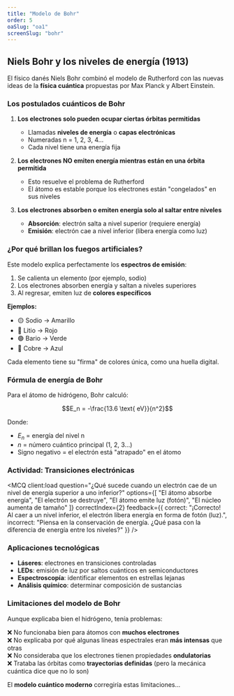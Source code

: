 ```yaml
---
title: "Modelo de Bohr"
order: 5
oaSlug: "oa1"
screenSlug: "bohr"
---
```


## Niels Bohr y los niveles de energía (1913)

El físico danés Niels Bohr combinó el modelo de Rutherford con las nuevas ideas de la **física cuántica** propuestas por Max Planck y Albert Einstein.

### Los postulados cuánticos de Bohr

1. **Los electrones solo pueden ocupar ciertas órbitas permitidas**
   - Llamadas **niveles de energía** o **capas electrónicas**
   - Numeradas n = 1, 2, 3, 4...
   - Cada nivel tiene una energía fija

2. **Los electrones NO emiten energía mientras están en una órbita permitida**
   - Esto resuelve el problema de Rutherford
   - El átomo es estable porque los electrones están "congelados" en sus niveles

3. **Los electrones absorben o emiten energía solo al saltar entre niveles**
   - **Absorción**: electrón salta a nivel superior (requiere energía)
   - **Emisión**: electrón cae a nivel inferior (libera energía como luz)

### ¿Por qué brillan los fuegos artificiales?

Este modelo explica perfectamente los **espectros de emisión**:

1. Se calienta un elemento (por ejemplo, sodio)
2. Los electrones absorben energía y saltan a niveles superiores
3. Al regresar, emiten luz de **colores específicos**

**Ejemplos:**
- 🟡 Sodio → Amarillo
- 🔴 Litio → Rojo
- 🟢 Bario → Verde
- 🔵 Cobre → Azul

Cada elemento tiene su "firma" de colores única, como una huella digital.

### Fórmula de energía de Bohr

Para el átomo de hidrógeno, Bohr calculó:

$$E_n = -\frac{13.6 \text{ eV}}{n^2}$$

Donde:
- $E_n$ = energía del nivel n
- $n$ = número cuántico principal (1, 2, 3...)
- Signo negativo = el electrón está "atrapado" en el átomo

### Actividad: Transiciones electrónicas


<MCQ 
  client:load 
  question="¿Qué sucede cuando un electrón cae de un nivel de energía superior a uno inferior?" 
  options={[
    "El átomo absorbe energía",
    "El electrón se destruye",
    "El átomo emite luz (fotón)",
    "El núcleo aumenta de tamaño"
  ]} 
  correctIndex={2} 
  feedback={{
    correct: "¡Correcto! Al caer a un nivel inferior, el electrón libera energía en forma de fotón (luz).",
    incorrect: "Piensa en la conservación de energía. ¿Qué pasa con la diferencia de energía entre los niveles?"
  }} 
/>

### Aplicaciones tecnológicas

- **Láseres**: electrones en transiciones controladas
- **LEDs**: emisión de luz por saltos cuánticos en semiconductores
- **Espectroscopía**: identificar elementos en estrellas lejanas
- **Análisis químico**: determinar composición de sustancias

### Limitaciones del modelo de Bohr

Aunque explicaba bien el hidrógeno, tenía problemas:

❌ No funcionaba bien para átomos con **muchos electrones**  
❌ No explicaba por qué algunas líneas espectrales eran **más intensas** que otras  
❌ No consideraba que los electrones tienen propiedades **ondulatorias**  
❌ Trataba las órbitas como **trayectorias definidas** (pero la mecánica cuántica dice que no lo son)

El **modelo cuántico moderno** corregiría estas limitaciones...
